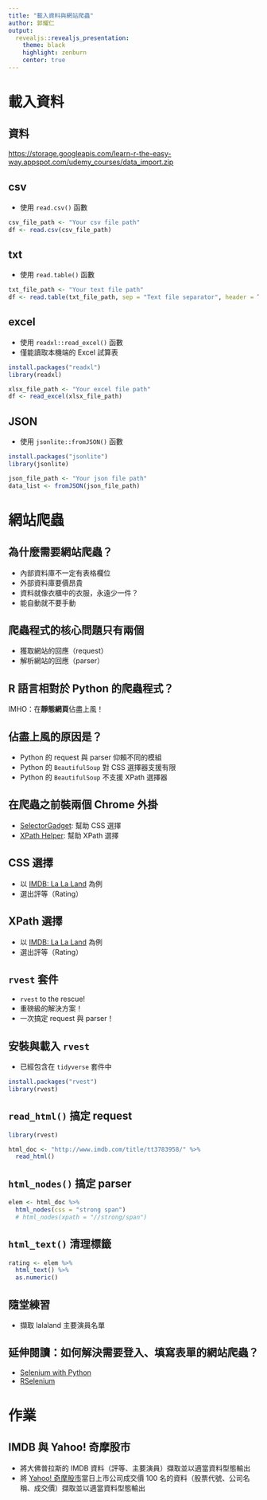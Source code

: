 ```yaml
---
title: "載入資料與網站爬蟲"
author: 郭耀仁
output: 
  revealjs::revealjs_presentation:
    theme: black
    highlight: zenburn
    center: true
---
```


# 載入資料

## 資料

<https://storage.googleapis.com/learn-r-the-easy-way.appspot.com/udemy_courses/data_import.zip>

## csv

- 使用 `read.csv()` 函數

```r
csv_file_path <- "Your csv file path"
df <- read.csv(csv_file_path)
```

## txt

- 使用 `read.table()` 函數

```r
txt_file_path <- "Your text file path"
df <- read.table(txt_file_path, sep = "Text file separator", header = TRUE)
```

## excel

- 使用 `readxl::read_excel()` 函數
- 僅能讀取本機端的 Excel 試算表

```r
install.packages("readxl")
library(readxl)

xlsx_file_path <- "Your excel file path"
df <- read_excel(xlsx_file_path)
```

## JSON

- 使用 `jsonlite::fromJSON()` 函數

```r
install.packages("jsonlite")
library(jsonlite)

json_file_path <- "Your json file path"
data_list <- fromJSON(json_file_path)
```

# 網站爬蟲

## 為什麼需要網站爬蟲？

- 內部資料庫不一定有表格欄位
- 外部資料庫要價昂貴
- 資料就像衣櫃中的衣服，永遠少一件？
- 能自動就不要手動

## 爬蟲程式的核心問題只有兩個

- 獲取網站的回應（request）
- 解析網站的回應（parser）

## R 語言相對於 Python 的爬蟲程式？

IMHO：在**靜態網頁**佔盡上風！

## 佔盡上風的原因是？

- Python 的 request 與 parser 仰賴不同的模組
- Python 的 `BeautifulSoup` 對 CSS 選擇器支援有限
- Python 的 `BeautifulSoup` 不支援 XPath 選擇器

## 在爬蟲之前裝兩個 Chrome 外掛

- [SelectorGadget](https://chrome.google.com/webstore/detail/selectorgadget/mhjhnkcfbdhnjickkkdbjoemdmbfginb?hl=zh-TW): 幫助 CSS 選擇
- [XPath Helper](https://chrome.google.com/webstore/detail/xpath-helper/hgimnogjllphhhkhlmebbmlgjoejdpjl?hl=zh-TW): 幫助 XPath 選擇

## CSS 選擇

- 以 [IMDB: La La Land](http://www.imdb.com/title/tt3783958/) 為例
- 選出評等（Rating）

## XPath 選擇

- 以 [IMDB: La La Land](http://www.imdb.com/title/tt3783958/) 為例
- 選出評等（Rating）

## `rvest` 套件

- `rvest` to the rescue!
- 重磅級的解決方案！
- 一次搞定 request 與 parser！

## 安裝與載入 `rvest`

- 已經包含在 `tidyverse` 套件中

```r
install.packages("rvest")
library(rvest)
```

## `read_html()` 搞定 request

```r
library(rvest)

html_doc <- "http://www.imdb.com/title/tt3783958/" %>%
  read_html()
```

## `html_nodes()` 搞定 parser

```r
elem <- html_doc %>%
  html_nodes(css = "strong span")
  # html_nodes(xpath = "//strong/span")
```

## `html_text()` 清理標籤

```r
rating <- elem %>%
  html_text() %>%
  as.numeric()
```

## 隨堂練習

- 擷取 lalaland 主要演員名單

## 延伸閱讀：如何解決需要登入、填寫表單的網站爬蟲？

- [Selenium with Python](http://selenium-python.readthedocs.io/)
- [RSelenium](https://cran.r-project.org/web/packages/RSelenium/vignettes/RSelenium-basics.html)

# 作業

## IMDB 與 Yahoo! 奇摩股市

- 將大佛普拉斯的 IMDB 資料（評等、主要演員）擷取並以適當資料型態輸出
- 將 [Yahoo! 奇摩股市](https://tw.stock.yahoo.com/d/i/rank.php?t=pri&e=tse&n=100)當日上市公司成交價 100 名的資料（股票代號、公司名稱、成交價）擷取並以適當資料型態輸出